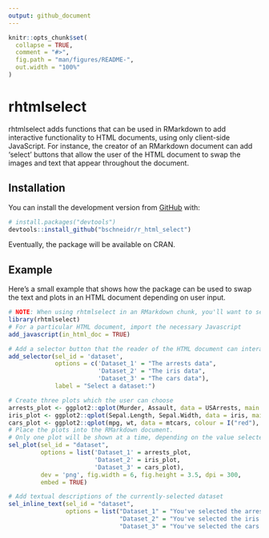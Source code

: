 ```yaml
---
output: github_document
---
```


<!-- README.md is generated from README.Rmd. Please edit that file -->

```r
knitr::opts_chunk$set(
  collapse = TRUE,
  comment = "#>",
  fig.path = "man/figures/README-",
  out.width = "100%"
)
```
# rhtmlselect

rhtmlselect adds functions that can be used in RMarkdown to add interactive functionality to HTML documents, using only client-side JavaScript. For instance, the creator of an RMarkdown document can add 'select' buttons that allow the user of the HTML document to swap the images and text that appear throughout the document.

## Installation

You can install the development version from [GitHub](https://github.com/) with:

``` r
# install.packages("devtools")
devtools::install_github("bschneidr/r_html_select")
```
Eventually, the package will be available on CRAN.

## Example

Here's a small example that shows how the package can be used to swap the text and plots in an HTML document depending on user input.

```r
# NOTE: When using rhtmlselect in an RMarkdown chunk, you'll want to set results='asis'
library(rhtmlselect)
# For a particular HTML document, import the necessary Javascript
add_javascript(in_html_doc = TRUE)
```

```r
# Add a selector button that the reader of the HTML document can interact with
add_selector(sel_id = 'dataset',
             options = c('Dataset_1' = "The arrests data",
                         'Dataset_2' = "The iris data",
                         'Dataset_3' = "The cars data"),
             label = "Select a dataset:")
```

```r
# Create three plots which the user can choose
arrests_plot <- ggplot2::qplot(Murder, Assault, data = USArrests, main = "Arrests")
iris_plot <- ggplot2::qplot(Sepal.Length, Sepal.Width, data = iris, main = "Iris")
cars_plot <- ggplot2::qplot(mpg, wt, data = mtcars, colour = I("red"), main = "Cars")
# Place the plots into the RMarkdown document. 
# Only one plot will be shown at a time, depending on the value selected in the selector button.
sel_plot(sel_id = "dataset",
         options = list('Dataset_1' = arrests_plot,
                        'Dataset_2' = iris_plot,
                        'Dataset_3' = cars_plot),
         dev = 'png', fig.width = 6, fig.height = 3.5, dpi = 300,
         embed = TRUE)

```

```r
# Add textual descriptions of the currently-selected dataset
sel_inline_text(sel_id = "dataset",
                options = list("Dataset_1" = "You've selected the arrests data. Good choice.",
                               "Dataset_2" = "You've selected the iris data- Fisher smiles upon you.",
                               "Dataset_3" = "You've selected the cars data- may you plumb its secrets."))

```

<!-- Don't forget to commit and push the resulting figure files, so they display on GitHub! -->